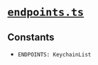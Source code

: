 # [`endpoints.ts`](https://github.com/HausDAO/daohaus-monorepo/blob/develop/libs/common-utilities/src/constants/endpoints.ts)

## Constants

- `ENDPOINTS: KeychainList`
